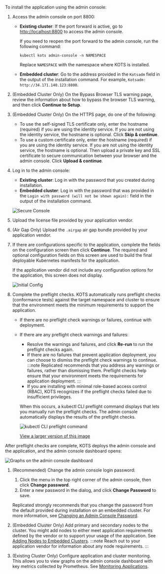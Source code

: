 To install the application using the admin console:

1. Access the admin console on port 8800:
   * **Existing cluster**: If the port forward is active, go to [http://localhost:8800](http://localhost:8800) to access the admin console.

      If you need to reopen the port forward to the admin console, run the following command:

      ```shell
      kubectl kots admin-console -n NAMESPACE
      ```
      Replace `NAMESPACE` with the namespace where KOTS is installed.

   * **Embedded cluster**: Go to the address provided in the `Kotsadm` field in the output of the installation command. For example, `Kotsadm: http://34.171.140.123:8800`.

1. (Embedded Cluster Only) On the Bypass Browser TLS warning page, review the information about how to bypass the browser TLS warning, and then click **Continue to Setup**.

1. (Embedded Cluster Only) On the HTTPS page, do one of the following:

    - To use the self-signed TLS certificate only, enter the hostname (required) if you are using the identity service. If you are not using the identity service, the hostname is optional. Click **Skip & continue**.
    - To use a custom certificate only, enter the hostname (required) if you are using the identity service. If you are not using the identity service, the hostname is optional. Then upload a private key and SSL certificate to secure communication between your browser and the admin console. Click **Upload & continue**.

1. Log in to the admin console:
   * **Existing cluster**: Log in with the password that you created during installation.
   * **Embedded cluster**: Log in with the password that was provided in the `Login with password (will not be shown again):` field in the output of the installation command.

   ![Secure Console](/images/secure-console.png)

1. Upload the license file provided by your application vendor.

1. (Air Gap Only) Upload the `.airgap` air gap bundle provided by your application vendor.

1. If there are configurations specific to the application, complete the fields on the configuration screen then click **Continue**. The required and optional configuration fields on this screen are used to build the final deployable Kubernetes manifests for the application.

   If the application vendor did not include any configuration options for the application, this screen does not display.

   ![Initial Config](/images/initial-config.png)

1. Complete the preflight checks. KOTS automatically runs preflight checks (conformance tests) against the target namespace and cluster to ensure that the environment meets the minimum requirements to support the application.

   * If there are no preflight check warnings or failures, continue with deployment.
   * If there are any preflight check warnings and failures:
      * Resolve the warnings and failures, and click **Re-run** to run the preflight checks again.
      * If there are no failures that prevent application deployment, you can choose to dismiss the preflight check warnings to continue.
      :::note
      Replicated recommends that you address any warnings or failures, rather than dismissing them. Preflight checks help ensure that your environment meets the requirements for application deployment.
      :::
      * If you are installing with minimal role-based access control (RBAC), KOTS recognizes if the preflight checks failed due to insufficient privileges.

      When this occurs, a kubectl CLI preflight command displays that lets you manually run the preflight checks. The admin console automatically displays the results of the preflight checks.

      ![kubectl CLI preflight command](/images/kubectl-preflight-command.png)

      [View a larger version of this image](/images/kubectl-preflight-command.png)

  After preflight checks are complete, KOTS deploys the admin console and the application, and the admin console dashboard opens:

  ![Graphs on the admin console dashboard](/images/kotsadm-dashboard-graph.png)     

1. (Recommended) Change the admin console login password:
   1. Click the menu in the top right corner of the admin console, then click **Change password**.
   1. Enter a new password in the dialog, and click **Change Password** to save.

   Replicated strongly recommends that you change the password from the default provided during installation on an embedded cluster. For more information, see [Changing an Admin Console Password](auth-changing-passwords).

1. (Embedded Cluster Only) Add primary and secondary nodes to the cluster. You might add nodes to either meet application requirements defined by the vendor or to support your usage of the application. See [Adding Nodes to Embedded Clusters](cluster-management-add-nodes).
   :::note
   Reach out to your application vendor for information about any node requirements.
   :::
1. (Existing Cluster Only) Configure application and cluster monitoring. This allows you to view graphs on the admin console dashboard with key metrics collected by Prometheus. See [Monitoring Applications](monitoring-applications).
